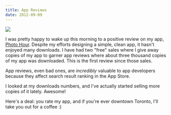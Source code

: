 ```yaml
---
title: App Reviews
date: 2012-09-09
---
```



 ![](./AD674B13436F42919A69EC2BB287DC09.png)

I was pretty happy to wake up this morning to a positive review on my app, [Photo Hour](http://itunes.apple.com/us/app/photo-hour/id524263013). Despite my efforts designing a simple, clean app, it hasn't enjoyed many downloads. I have had two "free" sales where I give away copies of my app to garner app reviews where about three thousand copies of my app was downloaded. This is the first review since those sales.

App reviews, even bad ones, are _incredibly_ valuable to app developers because they affect search result ranking in the App Store.

I looked at my downloads numbers, and I've actually started selling more copies of it lately. Awesome!

Here's a deal: you rate my app, and if you're ever downtown Toronto, I'll take you out for a coffee :)


  
